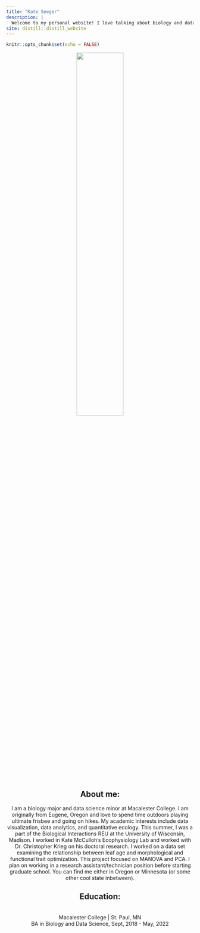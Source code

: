 ```yaml
---
title: "Kate Seeger"
description: |
  Welcome to my personal website! I love talking about biology and data science!
site: distill::distill_website
---
```


```r
knitr::opts_chunk$set(echo = FALSE)

```

<center>
![](17175.jpeg){width=50%}


## About me: 
I am a biology major and data science minor at Macalester College. I am originally from Eugene, Oregon and love to spend time outdoors playing ultimate frisbee and going on hikes. My academic interests include data visualization, data analytics, and quantitative ecology. This summer, I was a part of the Biological Interactions REU at the University of Wisconsin, Madison. I worked in Kate McCulloh's Ecophysiology Lab and worked with Dr. Christopher Krieg on his doctoral research. I worked on a data set examining the relationship between leaf age and morphological and functional trait optimization. This project focused on MANOVA and PCA. I plan on working in a research assistant/technician position before starting graduate school. You can find me either in Oregon or Minnesota (or some other cool state inbetween). 

## Education:
\
Macalester College | St. Paul, MN
\
BA in Biology and Data Science, Sept, 2018 - May, 2022

